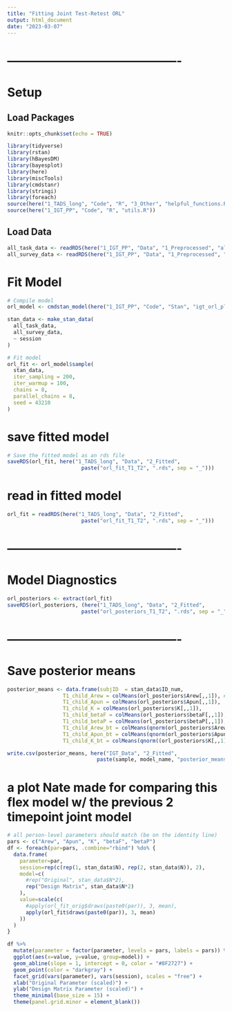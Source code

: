 ```yaml
---
title: "Fitting Joint Test-Retest ORL"
output: html_document
date: "2023-03-07"
---
```




# -------------------------------------------
# Setup
## Load Packages
```r
knitr::opts_chunk$set(echo = TRUE)

library(tidyverse)
library(rstan)
library(hBayesDM)
library(bayesplot)
library(here)
library(miscTools)
library(cmdstanr)
library(stringi)
library(foreach)
source(here("1_TADS_long", "Code", "R", "3_Other", "helpful_functions.R"))
source(here("1_IGT_PP", "Code", "R", "utils.R"))
```


## Load Data
```r
all_task_data <- readRDS(here("1_IGT_PP", "Data", "1_Preprocessed", "all_task_data.rds"))
all_survey_data <- readRDS(here("1_IGT_PP", "Data", "1_Preprocessed", "all_survey_data.rds"))
```

# Fit Model
```r
# Compile model
orl_model <- cmdstan_model(here("1_IGT_PP", "Code", "Stan", "igt_orl_playpass_joint.stan"))

stan_data <- make_stan_data(
  all_task_data, 
  all_survey_data,
  ~ session
)

# Fit model
orl_fit <- orl_model$sample(
  stan_data, 
  iter_sampling = 200, 
  iter_warmup = 100, 
  chains = 8, 
  parallel_chains = 8,
  seed = 43210
) 
```


# save fitted model
```r
# Save the fitted model as an rds file
saveRDS(orl_fit, here("1_TADS_long", "Data", "2_Fitted",
                        paste("orl_fit_T1_T2", ".rds", sep = "_")))
```


# read in fitted model
```r
orl_fit = readRDS(here("1_TADS_long", "Data", "2_Fitted",
                        paste("orl_fit_T1_T2", ".rds", sep = "_")))

```



# -------------------------------------------
# Model Diagnostics
```r
orl_posteriors <- extract(orl_fit)
saveRDS(orl_posteriors, (here("1_TADS_long", "Data", "2_Fitted",
                        paste("orl_posteriors_T1_T2", ".rds", sep = "_")))
```



# -------------------------------------------
# Save posterior means
```r

posterior_means <- data.frame(subjID  = stan_data$ID_num,
                  T1_child_Arew = colMeans(orl_posteriors$Arew[,,1]), # posterior means for session 1
                  T1_child_Apun = colMeans(orl_posteriors$Apun[,,1]),      
                  T1_child_K = colMeans(orl_posteriors$K[,,1]),
                  T1_child_betaF = colMeans(orl_posteriors$betaF[,,1]),
                  T1_child_betaP = colMeans(orl_posteriors$betaP[,,1]),
                  T1_child_Arew_bt = colMeans(qnorm(orl_posteriors$Arew[,,1])), 
                  T1_child_Apun_bt = colMeans(qnorm(orl_posteriors$Apun[,,1])),
                  T1_child_K_bt = colMeans(qnorm((orl_posteriors$K[,,1]/5))))

write.csv(posterior_means, here("IGT_Data", "2_Fitted",
                             paste(sample, model_name, "posterior_means.csv", sep = "_")))

```




# a plot Nate made for comparing this flex model w/ the previous 2 timepoint joint model
```r
# all person-level parameters should match (be on the identity line)
pars <- c("Arew", "Apun", "K", "betaF", "betaP")
df <- foreach(par=pars, .combine="rbind") %do% {
  data.frame(
    parameter=par,
    session=rep(c(rep(1, stan_data$N), rep(2, stan_data$N)), 2),
    model=c(
      #rep("Original", stan_data$N*2), 
      rep("Design Matrix", stan_data$N*2)
    ),
    value=scale(c(
      #apply(orl_fit_orig$draws(paste0(par)), 3, mean),
      apply(orl_fit$draws(paste0(par)), 3, mean)
    ))
  )
}

df %>% 
  mutate(parameter = factor(parameter, levels = pars, labels = pars)) %>%
  ggplot(aes(x=value, y=value, group=model)) +
  geom_abline(slope = 1, intercept = 0, color = "#8F2727") +
  geom_point(color = "darkgray") +
  facet_grid(vars(parameter), vars(session), scales = "free") +
  xlab("Original Parameter (scaled)") +
  ylab("Design Matrix Parameter (scaled)") +
  theme_minimal(base_size = 15) + 
  theme(panel.grid.minor = element_blank())
```
